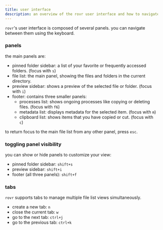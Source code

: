 ```yaml
---
title: user interface
description: an overview of the rovr user interface and how to navigate it.
---
```


`rovr`'s user interface is composed of several panels. you can navigate between them using the keyboard.

### panels

the main panels are:

- pinned folder sidebar: a list of your favorite or frequently accessed folders. (focus with `s`)
- file list: the main panel, showing the files and folders in the current directory.
- preview sidebar: shows a preview of the selected file or folder. (focus with `i`)
- footer: contains three smaller panels:
  - processes list: shows ongoing processes like copying or deleting files. (focus with `f6`)
  - metadata list: displays metadata for the selected item. (focus with `m`)
  - clipboard list: shows items that you have copied or cut. (focus with `c`)

to return focus to the main file list from any other panel, press `esc`.

### toggling panel visibility

you can show or hide panels to customize your view:

- pinned folder sidebar: `shift+s`
- preview sidebar: `shift+i`
- footer (all three panels): `shift+f`

### tabs

`rovr` supports tabs to manage multiple file list views simultaneously.

- create a new tab: `n`
- close the current tab: `w`
- go to the next tab: `ctrl+j`
- go to the previous tab: `ctrl+k`
